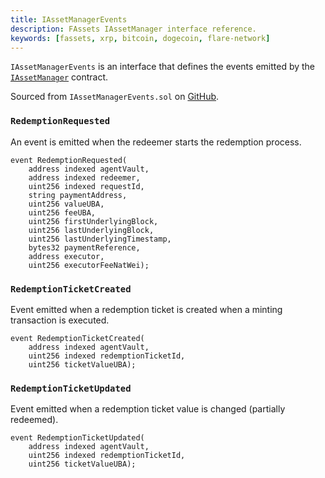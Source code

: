 ```yaml
---
title: IAssetManagerEvents
description: FAssets IAssetManager interface reference.
keywords: [fassets, xrp, bitcoin, dogecoin, flare-network]
---
```


`IAssetManagerEvents` is an interface that defines the events emitted by the [`IAssetManager`](/fassets/reference/IAssetManager) contract.

Sourced from `IAssetManagerEvents.sol` on [GitHub](https://github.com/flare-labs-ltd/fassets/blob/main/contracts/userInterfaces/IAssetManagerEvents.sol).

### `RedemptionRequested`

An event is emitted when the redeemer starts the redemption process.

```solidity
event RedemptionRequested(
    address indexed agentVault,
    address indexed redeemer,
    uint256 indexed requestId,
    string paymentAddress,
    uint256 valueUBA,
    uint256 feeUBA,
    uint256 firstUnderlyingBlock,
    uint256 lastUnderlyingBlock,
    uint256 lastUnderlyingTimestamp,
    bytes32 paymentReference,
    address executor,
    uint256 executorFeeNatWei);
```

### `RedemptionTicketCreated`

Event emitted when a redemption ticket is created when a minting transaction is executed.

```solidity
event RedemptionTicketCreated(
    address indexed agentVault,
    uint256 indexed redemptionTicketId,
    uint256 ticketValueUBA);
```

### `RedemptionTicketUpdated`

Event emitted when a redemption ticket value is changed (partially redeemed).

```solidity
event RedemptionTicketUpdated(
    address indexed agentVault,
    uint256 indexed redemptionTicketId,
    uint256 ticketValueUBA);
```
